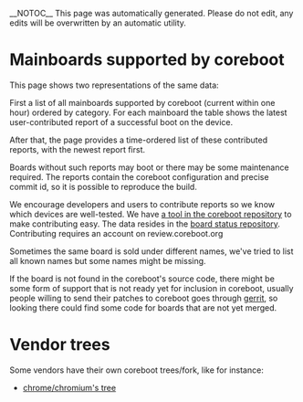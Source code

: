 __NOTOC__
This page was automatically generated. Please do not edit, any edits will be overwritten by an
automatic utility.

= Mainboards supported by coreboot =

This page shows two representations of the same data:

First a list of all mainboards supported by coreboot (current within
one hour) ordered by category. For each mainboard the table shows the
latest user-contributed report of a successful boot on the device.

After that, the page provides a time-ordered list of these contributed
reports, with the newest report first.

Boards without such reports may boot or there may be some maintenance
required. The reports contain the coreboot configuration and precise commit
id, so it is possible to reproduce the build.

We encourage developers and users to contribute reports so we know which
devices are well-tested.  We have
[https://review.coreboot.org/gitweb/cgit/coreboot.git/tree/util/board_status a tool in the coreboot repository]
to make contributing easy.  The data resides in the
[https://review.coreboot.org/gitweb/cgit/board-status.git/ board status repository].
Contributing requires an account on review.coreboot.org

Sometimes the same board is sold under different names, we've tried to
list all known names but some names might be missing.

If the board is not found in the coreboot's source code, there might
be some form of support that is not ready yet for inclusion in coreboot,
usually people willing to send their patches to coreboot goes through
[https://review.coreboot.org gerrit], so looking there could find some
code for boards that are not yet merged.

= Vendor trees =
Some vendors have their own coreboot trees/fork, like for instance:
* [http://git.chromium.org/gitweb/?p=chromiumos/third_party/coreboot.git;a=summary chrome/chromium's tree]

